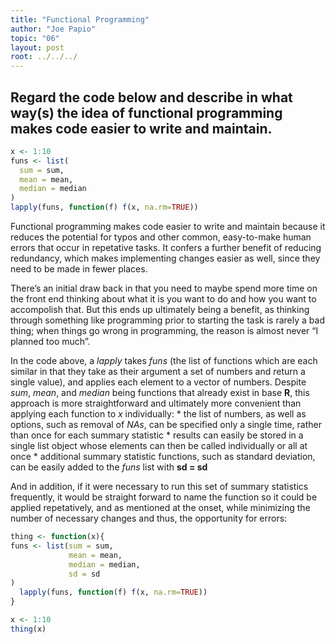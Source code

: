 ```yaml
---
title: "Functional Programming"
author: "Joe Papio"
topic: "06"
layout: post
root: ../../../
---
```



## Regard the code below and describe in what way(s) the idea of functional programming makes code easier to write and maintain.

```r
x <- 1:10
funs <- list(
  sum = sum,
  mean = mean,
  median = median
)
lapply(funs, function(f) f(x, na.rm=TRUE))
```
Functional programming makes code easier to write and maintain because it reduces the potential for typos and other common, easy-to-make human errors that occur in repetative tasks. It confers a further benefit of reducing redundancy, which makes implementing changes easier as well, since they need to be made in fewer places.

There's an initial draw back in that you need to maybe spend more time on the front end thinking about what it is you want to do and how you want to accompolish that. But this ends up ultimately being a benefit, as thinking through something like programming prior to starting the task is rarely a bad thing; when things go wrong in programming, the reason is almost never "I planned too much".

In the code above, a *lapply* takes *funs* (the list of functions which are each similar in that they take as their argument a set of numbers and return a single value), and applies each element to a vector of numbers. Despite *sum*, *mean*, and *median* being functions that already exist in base  **R**, this approach is more straightforward and ultimately more convenient than applying each function to *x* individually: 
* the list of numbers, as well as options, such as removal of *NAs*, can be specified only a single time, rather than once for each summary statistic
* results can easily be stored in a single list object whose elements can then be called individually or all at once
* additional summary statistic functions, such as standard deviation, can be easily added to the *funs* list with **sd = sd**

And in addition, if it were necessary to run this set of summary statistics frequently, it would be straight forward to name the function so it could be applied repetatively, and as mentioned at the onset, while minimizing the number of necessary changes and thus, the opportunity for errors:

```r
thing <- function(x){
funs <- list(sum = sum,
             mean = mean,
             median = median,
             sd = sd
)
  lapply(funs, function(f) f(x, na.rm=TRUE))
}

x <- 1:10
thing(x)
```
